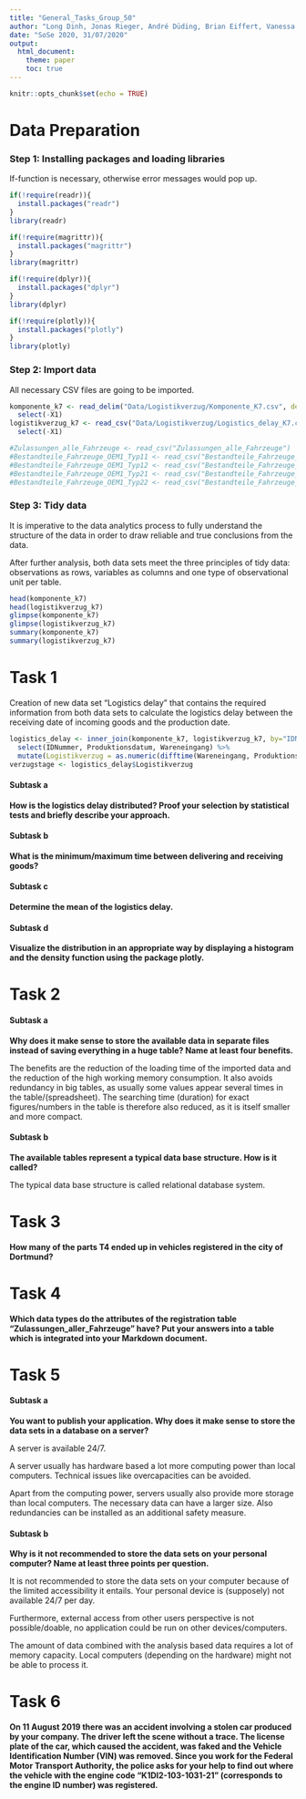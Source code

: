 ```yaml
---
title: "General_Tasks_Group_50"
author: "Long Dinh, Jonas Rieger, André Düding, Brian Eiffert, Vanessa Schweitzer"
date: "SoSe 2020, 31/07/2020"
output: 
  html_document:
    theme: paper
    toc: true
---
```


```r
knitr::opts_chunk$set(echo = TRUE)
```

# Data Preparation

### Step 1: Installing packages and loading libraries
If-function is necessary, otherwise error messages would pop up. 
```r
if(!require(readr)){
  install.packages("readr")
}
library(readr)

if(!require(magrittr)){
  install.packages("magrittr")
}
library(magrittr)

if(!require(dplyr)){
  install.packages("dplyr")
}
library(dplyr)

if(!require(plotly)){
  install.packages("plotly")
}
library(plotly)
```

### Step 2: Import data 
All necessary CSV files are going to be imported. 
```r
komponente_k7 <- read_delim("Data/Logistikverzug/Komponente_K7.csv", delim=";")%>%
  select(-X1)
logistikverzug_k7 <- read_csv("Data/Logistikverzug/Logistics_delay_K7.csv")%>%
  select(-X1)

#Zulassungen_alle_Fahrzeuge <- read_csv("Zulassungen_alle_Fahrzeuge")
#Bestandteile_Fahrzeuge_OEM1_Typ11 <- read_csv("Bestandteile_Fahrzeuge_OEM1_Typ11")
#Bestandteile_Fahrzeuge_OEM1_Typ12 <- read_csv("Bestandteile_Fahrzeuge_OEM1_Typ12")
#Bestandteile_Fahrzeuge_OEM1_Typ21 <- read_csv("Bestandteile_Fahrzeuge_OEM1_Typ21")
#Bestandteile_Fahrzeuge_OEM1_Typ22 <- read_csv("Bestandteile_Fahrzeuge_OEM1_Typ22")
```

### Step 3: Tidy data 
It is imperative to the data analytics process to fully understand the structure of the data in order to draw reliable and true conclusions from the data.   

After further analysis, both data sets meet the three principles of tidy data: observations as rows, variables as columns and one type of observational unit per table.

```r
head(komponente_k7)
head(logistikverzug_k7)
glimpse(komponente_k7)
glimpse(logistikverzug_k7)
summary(komponente_k7)
summary(logistikverzug_k7)
```

# Task 1
Creation of new data set "Logistics delay" that contains the required information from both data sets to calculate the logistics delay between the receiving date of incoming goods and the production date.

```r
logistics_delay <- inner_join(komponente_k7, logistikverzug_k7, by="IDNummer") %>%
  select(IDNummer, Produktionsdatum, Wareneingang) %>%
  mutate(Logistikverzug = as.numeric(difftime(Wareneingang, Produktionsdatum, units="days")))
verzugstage <- logistics_delay$Logistikverzug
```

#### Subtask a
**How is the logistics delay distributed? Proof your selection by statistical tests and briefly describe your approach.**

#### Subtask b
**What is the minimum/maximum time between delivering and receiving goods?**

#### Subtask c
**Determine the mean of the logistics delay.**

#### Subtask d
**Visualize the distribution in an appropriate way by displaying a histogram and the density function using the package plotly.**


# Task 2
#### Subtask a
**Why does it make sense to store the available data in separate files instead of saving everything in a huge table? Name at least four benefits.**

The benefits are the reduction of the loading time of the imported data and the reduction of the high working memory consumption. It also avoids redundancy in big tables, as usually some values appear several times in the table/(spreadsheet). The searching time (duration) for exact figures/numbers in the table is therefore also reduced, as it is itself smaller and more compact.

#### Subtask b
**The available tables represent a typical data base structure. How is it called?**

The typical data base structure is called relational database system. 

# Task 3

**How many of the parts T4 ended up in vehicles registered in the city of Dortmund?**

# Task 4

**Which data types do the attributes of the registration table "Zulassungen_aller_Fahrzeuge" have? Put your answers into a table which is integrated into your Markdown document.**

# Task 5
#### Subtask a
**You want to publish your application. Why does it make sense to store the data sets in a database on a server?** 

A server is available 24/7.

A server usually has hardware based a lot more computing power than local computers. Technical issues like overcapacities can be avoided. 

Apart from the computing power, servers usually also provide more storage than local computers. The necessary data can have a larger size. Also redundancies can be installed as an additional safety measure. 

#### Subtask b
**Why is it not recommended to store the data sets on your personal computer? Name at least three points per question.**

It is not recommended to store the data sets on your computer because of the limited accessibility it entails. Your personal device is (supposely) not available 24/7 per day. 

Furthermore, external access from other users perspective is not possible/doable, no application could be run on other devices/computers.

The amount of data combined with the analysis based data requires a lot of memory capacity. Local computers (depending on the hardware) might not be able to process it.

# Task 6

**On 11 August 2019 there was an accident involving a stolen car produced by your company. The driver left the scene without a trace. The license plate of the car, which caused the accident, was faked and the Vehicle Identification Number (VIN) was removed. Since you work for the Federal Motor Transport Authority, the police asks for your help to find out where the vehicle with the engine code "K1DI2-103-1031-21" (corresponds to the engine ID number) was registered.**